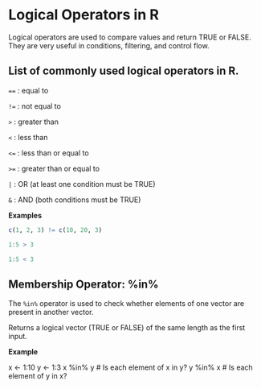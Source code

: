 # Logical Operators in R

Logical operators are used to compare values and return TRUE or FALSE. They are very useful in conditions, filtering, and control flow. 

## List of commonly used logical operators in R.

`==` : equal to

`!=` : not equal to

`>` : greater than

`<` : less than

`<=` : less than or equal to

`>=` : greater than or equal to

`|` : OR (at least one condition must be TRUE)

`&` : AND (both conditions must be TRUE)

**Examples**



```r
c(1, 2, 3) != c(10, 20, 3)
```

```r
1:5 > 3
```

```r
1:5 < 3
```


## Membership Operator: %in%

The `%in%` operator is used to check whether elements of one vector are present in another vector.

Returns a logical vector (TRUE or FALSE) of the same length as the first input.

**Example**

x <- 1:10
y <- 1:3
x %in% y    # Is each element of x in y?
y %in% x    # Is each element of y in x?
